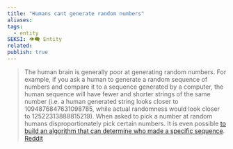 ```yaml
---
title: "Humans cant generate random numbers"
aliases: 
tags:
  - entity
SEKSI: 👁️‍🗨️ Entity
related:
publish: true
---
```



> The human brain is generally poor at generating random numbers. For example, if you ask a human to generate a random sequence of numbers and compare it to a sequence generated by a computer, the human sequence will have fewer and shorter strings of the same number (i.e. a human generated string looks closer to 1094876847631098785, while actual randomness would look closer to 12522313888815219). When asked to pick a number at random humans disproportionately pick certain numbers. It is even possible [to build an algorithm that can determine who made a specific sequence](https://journals.plos.org/plosone/article?id=10.1371/journal.pone.0041531).
> [Reddit](https://old.reddit.com/r/AskScienceDiscussion/comments/at1x19/can_human_mind_generate_truly_random_numbers_or/egyb4mo/)
